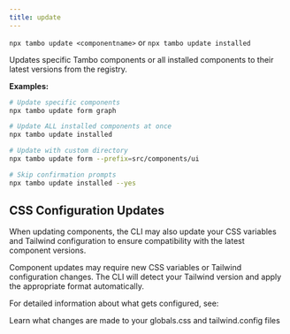```yaml
---
title: update
---
```


`npx tambo update <componentname>` or `npx tambo update installed`

Updates specific Tambo components or all installed components to their latest versions from the registry.

**Examples:**

```bash
# Update specific components
npx tambo update form graph

# Update ALL installed components at once
npx tambo update installed

# Update with custom directory
npx tambo update form --prefix=src/components/ui

# Skip confirmation prompts
npx tambo update installed --yes
```

## CSS Configuration Updates

When updating components, the CLI may also update your CSS variables and Tailwind configuration to ensure compatibility with the latest component versions.

<Callout type="info" title="Configuration Changes">
  Component updates may require new CSS variables or Tailwind configuration
  changes. The CLI will detect your Tailwind version and apply the appropriate
  format automatically.
</Callout>

For detailed information about what gets configured, see:


<Card href="/docs/cli/configuration" title="CSS & Tailwind Configuration">
  Learn what changes are made to your globals.css and tailwind.config files
</Card>

